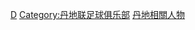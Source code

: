 {{Catnav|頁面分類|...|英國足球|蘇格蘭足球|效力蘇格蘭球會的球員}}

[[Category:效力蘇格蘭球會的球員|D]]
[[Category:丹地联足球俱乐部|Category:丹地联足球俱乐部]]
[[Category:丹地相關人物|]]